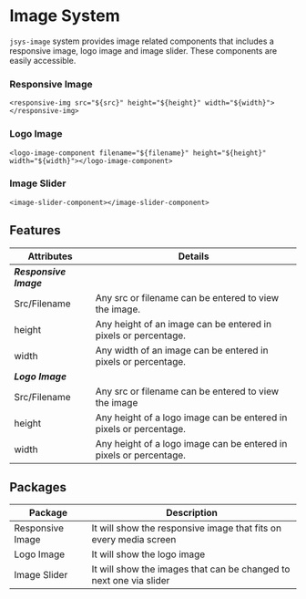 
<Meta title="Images/Introductions"/>

# Image System

`jsys-image` system provides image related components that includes a responsive image, logo image and image slider.
These components are easily accessible.

### Responsive Image

```
<responsive-img src="${src}" height="${height}" width="${width}"></responsive-img>
```
### Logo Image

```
<logo-image-component filename="${filename}" height="${height}" width="${width}"></logo-image-component>
```

### Image Slider

```
<image-slider-component></image-slider-component>
```

## Features

| Attributes            | Details                                                                               |
| --------------------- | ------------------------------------------------------------------------------------- |
| ***Responsive Image***                                                                                        |
| Src/Filename          | Any src or filename can be entered to view the image.                                 |
| height                | Any height of an image can be entered in pixels or percentage.                        |
| width                 | Any width of an image can be entered in pixels or percentage.                         |
| ***Logo Image***                                                                                              |
| Src/Filename          | Any src or filename can be entered to view the image                                  |
| height                | Any height of a logo image can be entered in pixels or percentage.                    |
| width                 | Any height of a logo image can be entered in pixels or percentage.                    |

## Packages

| Package            | Description                                                                                           |
| ------------------ | -------------------------------------------------------------------- |
| Responsive Image   | It will show the responsive image that fits on every media screen    |
| Logo Image         | It will show the logo image                                          |
| Image Slider       | It will show the images that can be changed to next one via slider   |


